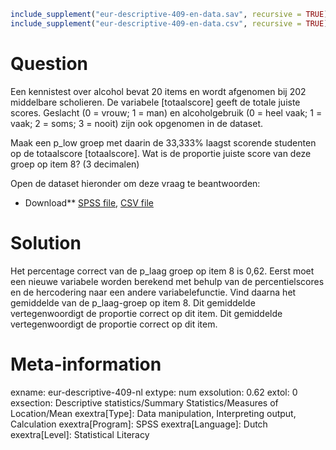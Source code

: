 ```r
include_supplement("eur-descriptive-409-en-data.sav", recursive = TRUE)
include_supplement("eur-descriptive-409-en-data.csv", recursive = TRUE)
```

Question
========
Een kennistest over alcohol bevat 20 items en wordt afgenomen bij 202 middelbare scholieren. De variabele [totaalscore] geeft de totale juiste scores. Geslacht (0 = vrouw; 1 = man) en alcoholgebruik (0 = heel vaak; 1 = vaak; 2 = soms; 3 = nooit) zijn ook opgenomen in de dataset.

Maak een p_low groep met daarin de 33,333% laagst scorende studenten op de totaalscore [totaalscore]. Wat is de proportie juiste score van deze groep op item 8? (3 decimalen)

Open de dataset hieronder om deze vraag te beantwoorden:

* Download** [SPSS file](eur-descriptive-409-en-data.sav), [CSV file](eur-descriptive-409-en-data.csv)


Solution
========
Het percentage correct van de p_laag groep op item 8 is 0,62. Eerst moet een nieuwe variabele worden berekend met behulp van de percentielscores en de hercodering naar een andere variabelefunctie. Vind daarna het gemiddelde van de p_laag-groep op item 8. Dit gemiddelde vertegenwoordigt de proportie correct op dit item. Dit gemiddelde vertegenwoordigt de proportie correct op dit item.

Meta-information
================
exname: eur-descriptive-409-nl
extype: num
exsolution: 0.62
extol: 0
exsection: Descriptive statistics/Summary Statistics/Measures of Location/Mean
exextra[Type]: Data manipulation, Interpreting output, Calculation
exextra[Program]: SPSS
exextra[Language]: Dutch
exextra[Level]: Statistical Literacy
